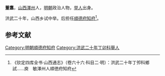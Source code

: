 '''董翥'''，[[山西|山西]][[澤州|澤州]]人，[[明朝|明朝]]政治人物，[[举人|举人]]出身。

洪武二十年，山西乡试中举。后担任[[順德府|順德府]][[知府|知府]]<ref>《钦定四库全书·山西通志》（卷六十六·科目二·明）：洪武二十年丁夘科鄉試……庾　敏澤州人順徳府知府</ref>。

==参考文献==
{{reflist}}
{{明朝人物小作品}}
[[Category:明朝順德府知府|Category:明朝順德府知府]]
[[Category:洪武二十年丁卯科舉人|Category:洪武二十年丁卯科舉人]]